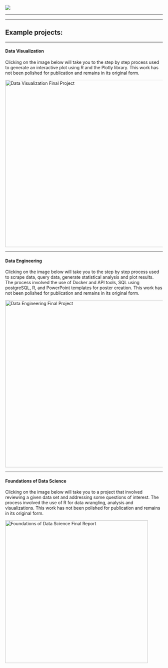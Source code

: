[![](images/Willamette_logo.png){fig-align="left"}](https://willamette.edu)

------------------------------------------------------------------------

------------------------------------------------------------------------

## Example projects:

------------------------------------------------------------------------

#### Data Visualization

::: callout-note
Clicking on the image below will take you to the step by step process used to generate an interactive plot using R and the Plotly library. This work has not been polished for publication and remains in its original form.
:::

[![Data Visualization Final Project](images/Rplot15.jpeg){fig-align="left" width="534"}](/DATA502_Viz_Final_Project.html)

------------------------------------------------------------------------

#### Data Engineering

::: callout-note
Clicking on the image below will take you to the step by step process used to scrape data, query data, generate statistical analysis and plot results. The process involved the use of Docker and API tools, SQL using postgreSQL, R, and PowerPoint templates for poster creation. This work has not been polished for publication and remains in its original form.
:::

[![Data Engineering Final Project](images/Data503_Final_Poster-01.png){fig-align="left" width="534"}](/DATA503_FinalProject.html)

------------------------------------------------------------------------

#### Foundations of Data Science

::: callout-note
Clicking on the image below will take you to a project that involved reviewing a given data set and addressing some questions of interest. The process involved the use of R for data wrangling, analysis and visualizations. This work has not been polished for publication and remains in its original form.
:::

[![Foundations of Data Science Final Report](images/Data501_Final.png){fig-align="left" width="456"}](/DATA501_Final_Project.html)

